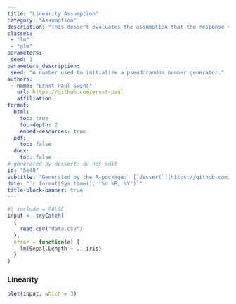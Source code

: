 ```yaml
---
title: "Linearity Assumption"
category: "Assumption"
description: "This dessert evaluates the assumption that the response variable is a linear combination of the regression coefficients and the predictor variables."
classes:
 - "lm"
 - "glm"
parameters:
 seed: 1
parameters_description:
 seed: "A number used to initialize a pseudorandom number generator."
authors:
 - name: "Ernst Paul Swens"
   url: https://github.com/ernst-paul
   affiliation: 
format:
  html:
    toc: true
    toc-depth: 2
    embed-resources: true
  pdf: 
    toc: false
  docx: 
    toc: false
# generated by dessert: do not edit
id: "5e40"
subtitle: "Generated by the R-package:  [`dessert`](https://github.com/Ernst-Paul/dessert)"
date: "`r format(Sys.time(), '%d %B, %Y')`"
title-block-banner: true
---
```


```r
#| include = FALSE
input <- tryCatch( 
  {
    read.csv("data.csv")
  },
  error = function(e) {
    lm(Sepal.Length ~ ., iris)
  }
)
```

### Linearity

```r
plot(input, which = 3)
```






